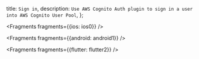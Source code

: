   title: `Sign in`,
  description: `Use AWS Cognito Auth plugin to sign in a user into AWS Cognito User Pool`,
};


<Fragments fragments={{ios: ios0}} />


<Fragments fragments={{android: android1}} />


<Fragments fragments={{flutter: flutter2}} />
